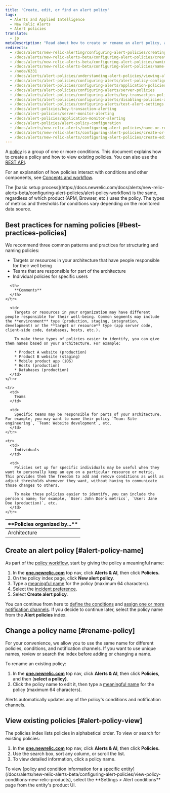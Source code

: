 ```yaml
---
title: 'Create, edit, or find an alert policy'
tags:
  - Alerts and Applied Intelligence
  - New Relic Alerts
  - Alert policies
translate:
  - jp
metaDescription: "Read about how to create or rename an alert policy, and how to find existing policies."
redirects:
  - /docs/alerts/new-relic-alerting/configuring-alert-policies/creating-alert-policy
  - /docs/alerts/new-relic-alerts-beta/configuring-alert-policies/creating-alert-policy
  - /docs/alerts/new-relic-alerts-beta/configuring-alert-policies/naming-or-renaming-alert-policy
  - /docs/alerts/new-relic-alerts-beta/configuring-alert-policies/name-or-rename-alert-policy
  - /node/6331
  - /docs/alerts/alert-policies/understanding-alert-policies/viewing-alert-policies
  - /docs/alerts/alert-policies/configuring-alerts/alert-policy-configuration
  - /docs/alerts/alert-policies/configuring-alerts/application-policies
  - /docs/alerts/alert-policies/configuring-alerts/server-policies
  - /docs/alerts/alert-policies/configuring-alerts/key-transaction-policies
  - /docs/alerts/alert-policies/configuring-alerts/disabling-policies-alerts
  - /docs/alerts/alert-policies/configuring-alerts/test-alert-settings
  - /docs/alert-policies/key-transaction-alerting
  - /docs/alert-policies/server-monitor-alerting
  - /docs/alert-policies/application-monitor-alerting
  - /docs/alert-policies/alert-policy-configuration
  - /docs/alerts/new-relic-alerts/configuring-alert-policies/name-or-rename-alert-policy
  - /docs/alerts/new-relic-alerts/configuring-alert-policies/create-or-rename-alert-policy
  - /docs/alerts/new-relic-alerts/configuring-alert-policies/create-edit-or-find-alert-policy
---
```


A [policy](/docs/alerts/new-relic-alerts/getting-started/new-relic-alerts-concepts-workflow#terminology) is a group of one or more conditions. This document explains how to create a policy and how to view existing policies. You can also use the [REST API](/docs/alerts/rest-api-alerts/new-relic-alerts-rest-api/rest-api-calls-new-relic-alerts).

For an explanation of how policies interact with conditions and other components, see [Concepts and workflow](/docs/alerts/new-relic-alerts/getting-started/alert-policy-workflow).

<Callout variant="tip">
  The [basic setup process](https://docs.newrelic.com/docs/alerts/new-relic-alerts-beta/configuring-alert-policies/alert-policy-workflow) is the same, regardless of which product (APM, Browser, etc.) uses the policy. The types of metrics and thresholds for conditions vary depending on the monitored data source.
</Callout>

## Best practices for naming policies [#best-practices-policies]

We recommend three common patterns and practices for structuring and naming policies:

* Targets or resources in your architecture that have people responsible for their well being
* Teams that are responsible for part of the architecture
* Individual policies for specific users

<table>
  <thead>
    <tr>
      <th width={200}>
        **Policies organized by...**
      </th>

      <th>
        **Comments**
      </th>
    </tr>
  </thead>

  <tbody>
    <tr>
      <td>
        Architecture
      </td>

      <td>
        Targets or resources in your organization may have different people responsible for their well-being. Common segments may include the **environment** type (production, staging, integration, development) or the **target or resource** type (app server code, client-side code, databases, hosts, etc.).

        To make these types of policies easier to identify, you can give them names based on your architecture. For example:

        * Product A website (production)
        * Product B website (staging)
        * Mobile product app (iOS)
        * Hosts (production)
        * Databases (production)
      </td>
    </tr>

    <tr>
      <td>
        Teams
      </td>

      <td>
        Specific teams may be responsible for parts of your architecture. For example, you may want to name their policy `Team: Site engineering`, `Team: Website development`, etc.
      </td>
    </tr>

    <tr>
      <td>
        Individuals
      </td>

      <td>
        Policies set up for specific individuals may be useful when they want to personally keep an eye on a particular resource or metric. This provides them the freedom to add and remove conditions as well as adjust thresholds whenever they want, without having to communicate those changes to others.

        To make these policies easier to identify, you can include the person's name; for example, `User: John Doe's metrics`, `User: Jane Doe (production)`, etc.
      </td>
    </tr>
  </tbody>
</table>

## Create an alert policy [#alert-policy-name]

As part of the [policy workflow](/docs/alerts/new-relic-alerts-beta/configuring-alert-policies/alert-policy-workflow), start by giving the policy a meaningful name:

1. In the **[one.newrelic.com](https://one.newrelic.com/ "Link opens in a new window.")** top nav, click **Alerts & AI**, then click **Policies.**
2. On the policy index page, click <Icon name="fe-plus-circle"/>
   **New alert policy**.
3. Type a [meaningful name](#best-practices-policies) for the policy (maximum 64 characters).
4. Select the [incident preference](/docs/alerts/new-relic-alerts/configuring-alert-policies/specify-when-new-relic-creates-incidents).
5. Select **Create alert policy**.

You can continue from here to [define the conditions](/docs/alerts/new-relic-alerts-beta/configuring-alert-policies/define-alert-conditions) and [assign one or more notification channels](/docs/alerts/new-relic-alerts-beta/managing-notification-channels/add-or-remove-policy-channels). If you decide to continue later, select the policy name from the **Alert policies** index.

## Change a policy name [#rename-policy]

For your convenience, we allow you to use the same name for different policies, conditions, and notification channels. If you want to use unique names, review or search the index before adding or changing a name.

To rename an existing policy:

1. In the **[one.newrelic.com](https://one.newrelic.com/ "Link opens in a new window.")** top nav, click **Alerts & AI**, then click **Policies**, and then (**select a policy)**.
2. Click the policy name to edit it, then type a [meaningful name](#best-practices-policies) for the policy (maximum 64 characters).

Alerts automatically updates any of the policy's conditions and notification channels.

## View existing policies [#alert-policy-view]

The policies index lists policies in alphabetical order. To view or search for existing policies:

1. In the **[one.newrelic.com](https://one.newrelic.com/ "Link opens in a new window.")** top nav, click **Alerts & AI**, then click **Policies.**
2. Use the search box, sort any column, or scroll the list.
3. To view detailed information, click a policy name.

<Callout variant="tip">
  To view [policy and condition information for a specific entity](/docs/alerts/new-relic-alerts-beta/configuring-alert-policies/view-policy-conditions-new-relic-products), select the **Settings > Alert conditions** page from the entity's product UI.
</Callout>
